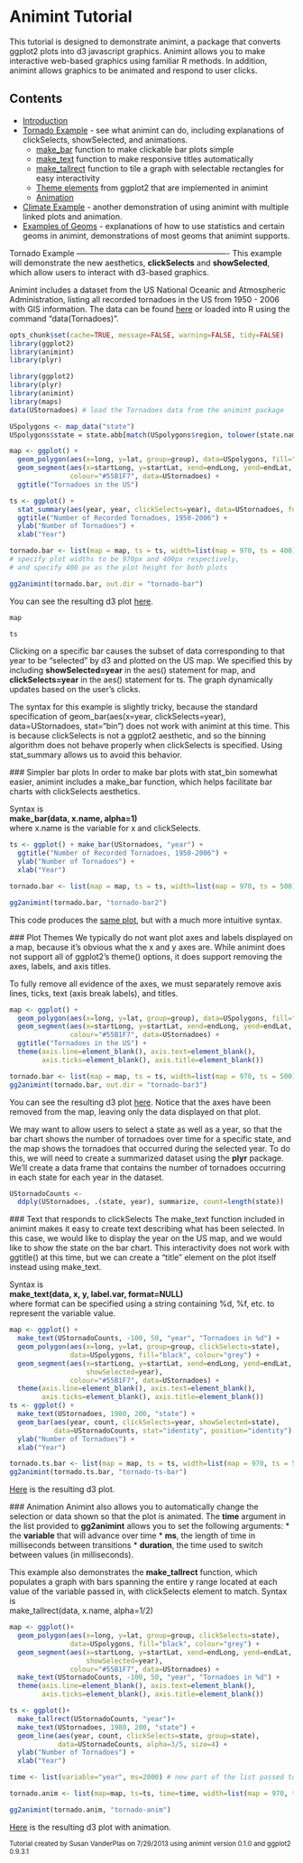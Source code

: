 Animint Tutorial
========================================================

This tutorial is designed to demonstrate animint, a package that converts ggplot2 plots into d3 javascript graphics. Animint allows you to make interactive web-based graphics using familiar R methods. In addition, animint allows graphics to be animated and respond to user clicks.

Contents
---------------------------------------------------------
* [Introduction](index.html#intro)
* [Tornado Example](#tornadoes) - see what animint can do, including explanations of clickSelects, showSelected, and animations. 
  * [make\_bar](#makebar) function to make clickable bar plots simple
  * [make\_text](#maketext) function to make responsive titles automatically
  * [make\_tallrect](#maketallrect) function to tile a graph with selectable rectangles for easy interactivity
  * [Theme elements](#themes) from ggplot2 that are implemented in animint
  * [Animation](#animation) 
* [Climate Example](climate.html) - another demonstration of using animint with multiple linked plots and animation.
* [Examples of Geoms](geoms.html) - explanations of how to use statistics and certain geoms in animint, demonstrations of most geoms that animint supports. 

<a name="tornadoes"/>
Tornado Example
----------------------------------------------------------
This example will demonstrate the new aesthetics, **clickSelects** and **showSelected**, which allow users to interact with d3-based graphics. 

Animint includes a dataset from the US National Oceanic and Atmospheric Administration, listing all recorded tornadoes in the US from 1950 - 2006 with GIS information. The data can be found [here](http://www.spc.noaa.gov/wcm/#data) or loaded into R using the command "data(Tornadoes)". 

```r
opts_chunk$set(cache=TRUE, message=FALSE, warning=FALSE, tidy=FALSE)
library(ggplot2)
library(animint)
library(plyr)
```

```r
library(ggplot2)
library(plyr)
library(animint)
library(maps)
data(UStornadoes) # load the Tornadoes data from the animint package

USpolygons <- map_data("state")
USpolygons$state = state.abb[match(USpolygons$region, tolower(state.name))]

map <- ggplot() + 
  geom_polygon(aes(x=long, y=lat, group=group), data=USpolygons, fill="black", colour="grey") +
  geom_segment(aes(x=startLong, y=startLat, xend=endLong, yend=endLat, showSelected=year), 
               colour="#55B1F7", data=UStornadoes) +
  ggtitle("Tornadoes in the US")

ts <- ggplot() + 
  stat_summary(aes(year, year, clickSelects=year), data=UStornadoes, fun.y=length, geom="bar") + 
  ggtitle("Number of Recorded Tornadoes, 1950-2006") + 
  ylab("Number of Tornadoes") + 
  xlab("Year")

tornado.bar <- list(map = map, ts = ts, width=list(map = 970, ts = 400),  height=list(400)) 
# specify plot widths to be 970px and 400px respectively, 
# and specify 400 px as the plot height for both plots

gg2animint(tornado.bar, out.dir = "tornado-bar")
```
You can see the resulting d3 plot [here](tornado-bar/index.html). 
```r
map
```
```r
ts
```

Clicking on a specific bar causes the subset of data corresponding to that year to be "selected" by d3 and plotted on the US map. We specified this by including **showSelected=year** in the aes() statement for map, and **clickSelects=year** in the aes() statement for ts. The graph dynamically updates based on the user's clicks. 

The syntax for this example is slightly tricky, because the standard specification of geom\_bar(aes(x=year, clickSelects=year), data=UStornadoes, stat="bin") does not work with animint at this time. This is because clickSelects is not a ggplot2 aesthetic, and so the binning algorithm does not behave properly when clickSelects is specified. Using stat\_summary allows us to avoid this behavior. 

<a name="makebar"/>
### Simpler bar plots
In order to make bar plots with stat\_bin somewhat easier, animint includes a make\_bar function, which helps facilitate bar charts with clickSelects aesthetics. 

Syntax is  
**make\_bar(data, x.name, alpha=1)**  
where x.name is the variable for x and clickSelects. 

```r
ts <- ggplot() + make_bar(UStornadoes, "year") + 
  ggtitle("Number of Recorded Tornadoes, 1950-2006") + 
  ylab("Number of Tornadoes") + 
  xlab("Year")

tornado.bar <- list(map = map, ts = ts, width=list(map = 970, ts = 500),  height=list(500)) 

gg2animint(tornado.bar, "tornado-bar2")
```
This code produces the [same plot](tornado-bar2/index.html), but with a much more intuitive syntax. 

<a name="themes"/>
### Plot Themes
We typically do not want plot axes and labels displayed on a map, because it's obvious what the x and y axes are. While animint does not support all of ggplot2's theme() options, it does support removing the axes, labels, and axis titles. 

To fully remove all evidence of the axes, we must separately remove axis lines, ticks, text (axis break labels), and titles. 
```r
map <- ggplot() + 
  geom_polygon(aes(x=long, y=lat, group=group), data=USpolygons, fill="black", colour="grey") +
  geom_segment(aes(x=startLong, y=startLat, xend=endLong, yend=endLat, showSelected=year), 
               colour="#55B1F7", data=UStornadoes) +
  ggtitle("Tornadoes in the US") + 
  theme(axis.line=element_blank(), axis.text=element_blank(), 
        axis.ticks=element_blank(), axis.title=element_blank())

tornado.bar <- list(map = map, ts = ts, width=list(map = 970, ts = 500),  height=list(500)) 
gg2animint(tornado.bar, out.dir = "tornado-bar3")
```
You can see the resulting d3 plot [here](tornado-bar3/index.html). Notice that the axes have been removed from the map, leaving only the data displayed on that plot. 


We may want to allow users to select a state as well as a year, so that the bar chart shows the number of tornadoes over time for a specific state, and the map shows the tornadoes that occurred during the selected year. To do this, we will need to create a summarized dataset using the **plyr** package. We'll create a data frame that contains the number of tornadoes occurring in each state for each year in the dataset. 
```r
UStornadoCounts <-
  ddply(UStornadoes, .(state, year), summarize, count=length(state))
```
<a name="maketext"/>
### Text that responds to clickSelects
The make\_text function included in animint makes it easy to create text describing what has been selected. In this case, we would like to display the year on the US map, and we would like to show the state on the bar chart. This interactivity does not work with ggtitle() at this time, but we can create a "title" element on the plot itself instead using make\_text.  

Syntax is  
**make\_text(data, x, y, label.var, format=NULL)**  
where format can be specified using a string containing %d, %f, etc. to represent the variable value.
```r
map <- ggplot() + 
  make_text(UStornadoCounts, -100, 50, "year", "Tornadoes in %d") +
  geom_polygon(aes(x=long, y=lat, group=group, clickSelects=state),
               data=USpolygons, fill="black", colour="grey") +
  geom_segment(aes(x=startLong, y=startLat, xend=endLong, yend=endLat,
                   showSelected=year),
               colour="#55B1F7", data=UStornadoes) + 
  theme(axis.line=element_blank(), axis.text=element_blank(), 
        axis.ticks=element_blank(), axis.title=element_blank())
ts <- ggplot() + 
  make_text(UStornadoes, 1980, 200, "state") +
  geom_bar(aes(year, count, clickSelects=year, showSelected=state),
           data=UStornadoCounts, stat="identity", position="identity") + 
  ylab("Number of Tornadoes") + 
  xlab("Year")

tornado.ts.bar <- list(map = map, ts = ts, width=list(map = 970, ts = 500),  height=list(500)) 
gg2animint(tornado.ts.bar, "tornado-ts-bar")
```
[Here](tornado-ts-bar/index.html) is the resulting d3 plot.

<a name="animation"/>
### Animation
Animint also allows you to automatically change the selection or data shown so that the plot is animated. The **time** argument in the list provided to **gg2animint** allows you to set the following arguments: 
* the **variable** that will advance over time
* **ms**, the length of time in milliseconds between transitions
* **duration**, the time used to switch between values (in milliseconds).

<a name="maketallrect"/>
This example also demonstrates the **make\_tallrect** function, which populates a graph with bars spanning the entire y range located at each value of the variable passed in, with clickSelects element to match. Syntax is  
make\_tallrect(data, x.name, alpha=1/2)

```r
map <- ggplot()+
  geom_polygon(aes(x=long, y=lat, group=group, clickSelects=state),
               data=USpolygons, fill="black", colour="grey") +
  geom_segment(aes(x=startLong, y=startLat, xend=endLong, yend=endLat,
                   showSelected=year),
               colour="#55B1F7", data=UStornadoes) + 
  make_text(UStornadoCounts, -100, 50, "year", "Tornadoes in %d") +
  theme(axis.line=element_blank(), axis.text=element_blank(), 
        axis.ticks=element_blank(), axis.title=element_blank())

ts <- ggplot()+
  make_tallrect(UStornadoCounts, "year")+
  make_text(UStornadoes, 1980, 200, "state") +
  geom_line(aes(year, count, clickSelects=state, group=state),
            data=UStornadoCounts, alpha=3/5, size=4) + 
  ylab("Number of Tornadoes") + 
  xlab("Year")

time <- list(variable="year", ms=2000) # new part of the list passed to gg2animint().

tornado.anim <- list(map=map, ts=ts, time=time, width=list(map = 970, ts = 400),  height=list(400)) # pass the time object in as another object in the main list. 

gg2animint(tornado.anim, "tornado-anim")
```

[Here](tornado-anim/index.html) is the resulting d3 plot with animation.

<sub>Tutorial created by Susan VanderPlas on 7/29/2013 using animint version 0.1.0 and ggplot2 0.9.3.1</sub>